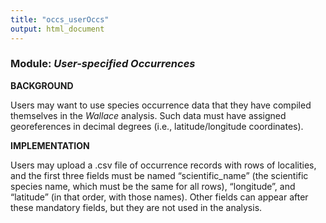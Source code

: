 ```yaml
---
title: "occs_userOccs"
output: html_document
---
```


### **Module:** ***User-specified Occurrences*** 

**BACKGROUND**  

Users may want to use species occurrence data that they have compiled themselves in the *Wallace* analysis. Such data must have assigned georeferences in decimal degrees (i.e., latitude/longitude coordinates).

**IMPLEMENTATION** 

Users may upload a .csv file of occurrence records with rows of localities, and the first three fields must be named "scientific_name" (the scientific species name, which must be the same for all rows), "longitude", and "latitude" (in that order, with those names). Other fields can appear after these mandatory fields, but they are not used in the analysis.
